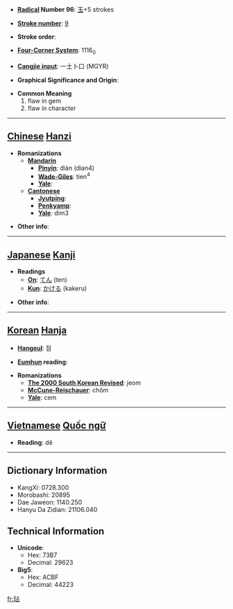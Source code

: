 * '''[[Wiktionary:Chinese radical index| Radical]] Number 96''': [[Wiktionary:Chinese radical index 玉|玉]]+5 strokes

* '''[[Wiktionary:Chinese total strokes index|Stroke number]]''': [[Wiktionary:Chinese total strokes index 9|9]]

* '''Stroke order''': 

* '''[[Wiktionary:Chinese four corner index|Four-Corner System]]''': 1116<sub>0</sub>

* '''[[Wiktionary:Chinese Cangjie index|Cangjie input]]''': 一土卜口 (MGYR)

* '''Graphical Significance and Origin''': 

* '''Common Meaning'''
*#flaw in gem
*# flaw in character


----

== [[Chinese]] [[Hanzi]] ==

* '''Romanizations'''
** '''[[Mandarin]]'''
*** '''[[Pinyin]]''': diàn (dian4)
*** '''[[Wade-Giles]]''': tien<sup>4</sup>
*** '''[[Yale]]''': 
** '''[[Cantonese]]'''
*** '''[[Jyutping]]''':
*** '''[[Penkyamp]]''': 
*** '''[[Yale]]''': dim3

* '''Other info''': 

----

== [[Japanese]] [[Kanji]] ==

* '''Readings'''
** '''[[On]]''': [[てん]] (ten)
** '''[[Kun]]''': [[かける]] (kakeru)

* '''Other info''':  

----

== [[Korean]] [[Hanja]] ==

* '''[[Hangeul]]''': 점

* '''[[Eumhun]] reading''': 

* '''Romanizations'''
** '''[[The 2000 South Korean Revised Romanization|The 2000 South Korean Revised]]''': jeom
** '''[[McCune-Reischauer]]''': chŏm
** '''[[Yale]]''': cem


----

== [[Vietnamese]] [[Quốc ngữ]] ==

* '''Reading''': dẽ

----

== Dictionary Information ==

* KangXi: 0728.300
* Morobashi: 20895
* Dae Jaweon: 1140.250
* Hanyu Da Zidian: 21106.040

== Technical Information ==

* '''Unicode''':
** Hex: 73B7
** Decimal: 29623
* '''Big5''':
** Hex: ACBF
** Decimal: 44223

[[fr:玷]]